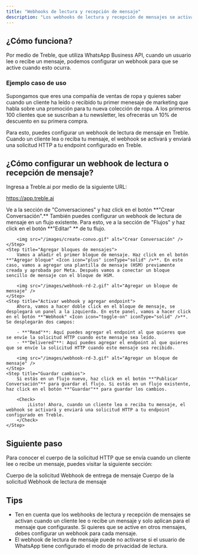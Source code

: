 ```yaml
---
title: "Webhooks de lectura y recepción de mensaje"
description: "Los webhooks de lectura y recepción de mensajes se activan cuando un usuario lee o recibe un mensaje. Aprende a configurarlos en este artículo."
---
```


## ¿Cómo funciona?

Por medio de Treble, que utiliza WhatsApp Business API, cuando un usuario lee o recibe un mensaje, podemos configurar un webhook para que se active cuando esto ocurra.

### Ejemplo caso de uso

Supongamos que eres una compañía de ventas de ropa y quieres saber cuando un cliente ha leído o recibido tu primer menesaje de marketing que habla sobre una promoción para tu nueva colección de ropa. A los primeros 100 clientes que se suscriban a tu newsletter, les ofrecerás un 10% de descuento en su primera compra.

Para esto, puedes configurar un webhook de lectura de mensaje en Treble. Cuando un cliente lea o reciba tu mensaje, el webhook se activará y enviará una solicitud HTTP a tu endpoint configurado en Treble.

## ¿Cómo configurar un webhook de lectura o recepción de mensaje?

<Steps>
    <Step title="Ingresa a Treble.ai">
        Ingresa a Treble.ai por medio de la siguiente URL: <a class="article-link" href="https://app.treble.ai"><p>https://app.treble.ai</p><Icon icon="arrow-up-right-from-square" iconType="solid" /></a>
    </Step>
    <Step title="Creación de un flujo">
        Ve a la sección de "Conversaciones" y haz click en el botón **"Crear Conversación".** También puedes configurar un webhook de lectura de mensaje en un flujo existente. Para esto, ve a la sección de "Flujos" y haz click en el botón **"Editar" <Icon icon="pencil" iconType="solid" />** de tu flujo.

        <img src="/images/create-convo.gif" alt="Crear Conversación" />
    </Step>
    <Step title="Agregar bloques de mensajes">
        Vamos a añadir el primer bloque de mensaje. Haz click en el botón **"Agregar bloque" <Icon icon="plus" iconType="solid" />**. En este caso, vamos a agregar una plantilla de mensaje (HSM) previamente creada y aprobada por Meta. Después vamos a conectar un bloque sencillo de mensaje con el bloque de HSM.

        <img src="/images/webhook-rd-2.gif" alt="Agregar un bloque de mensaje" />
    </Step>
    <Step title="Activar webhook y agregar endpoint">
        Ahora, vamos a hacer doble click en el bloque de mensaje, se desplegará un panel a la izquierda. En este panel, vamos a hacer click en el botón **"Webhook" <Icon icon="toggle-on" iconType="solid" />**. Se desplegarán dos campos:

        - **"Read"**: Aquí puedes agregar el endpoint al que quieres que se envíe la solicitud HTTP cuando este mensaje sea leído.
        - **"Delivered"**: Aquí puedes agregar el endpoint al que quieres que se envíe la solicitud HTTP cuando este mensaje sea recibido.

        <img src="/images/webhook-rd-3.gif" alt="Agregar un bloque de mensaje" />
    </Step>
    <Step title="Guardar cambios">
        Si estás en un flujo nuevo, haz click en el botón **"Publicar Conversación"** para guardar el flujo. Si estás en un flujo existente, haz click en el botón **"Guardar"** para guardar los cambios.

        <Check>
            ¡Listo! Ahora, cuando un cliente lea o reciba tu mensaje, el webhook se activará y enviará una solicitud HTTP a tu endpoint configurado en Treble.
        </Check>
    </Step>
</Steps>

## Siguiente paso

Para conocer el cuerpo de la solicitud HTTP que se envía cuando un cliente lee o recibe un mensaje, puedes visitar la siguiente sección: 

<CardGroup columns={2}>
    <Card 
        title="Cuerpo de la solicitud Webhook de entrega de mensaje" 
        icon="code"
        href="/es/api-reference/webhooks/delivered-api"
    >
        Cuerpo de la solicitud Webhook de entrega de mensaje
    </Card>
    <Card 
        title="Cuerpo de la solicitud Webhook de lectura de mensaje" 
        icon="code"
        href="/es/api-reference/webhooks/read-api"
    >
        Cuerpo de la solicitud Webhook de lectura de mensaje
    </Card>
</CardGroup>

## Tips 

- Ten en cuenta que los webhooks de lectura y recepción de mensajes se activan cuando un cliente lee o recibe un mensaje y solo aplican para el mensaje que configuraste. Si quieres que se active en otros mensajes, debes configurar un webhook para cada mensaje.
- El webhook de lectura de mensaje puede no activarse si el usuario de WhatsApp tiene configurado el modo de privacidad de lectura.
